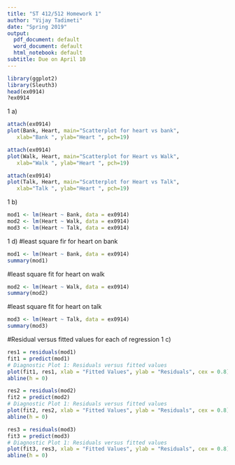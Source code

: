 ```yaml
---
title: "ST 412/512 Homework 1"
author: "Vijay Tadimeti"
date: "Spring 2019"
output:
  pdf_document: default
  word_document: default
  html_notebook: default
subtitle: Due on April 10
---
```


```r
library(ggplot2)
library(Sleuth3)
head(ex0914)
?ex0914
```

1 a)

```r
attach(ex0914)
plot(Bank, Heart, main="Scatterplot for heart vs bank", 
   xlab="Bank ", ylab="Heart ", pch=19)
```

```r
attach(ex0914)
plot(Walk, Heart, main="Scatterplot for Heart vs Walk", 
   xlab="Walk ", ylab="Heart ", pch=19)

```

```r
attach(ex0914)
plot(Talk, Heart, main="Scatterplot for Heart vs Talk", 
   xlab="Talk ", ylab="Heart ", pch=19)
```
1 b)

```r
mod1 <- lm(Heart ~ Bank, data = ex0914)
mod2 <- lm(Heart ~ Walk, data = ex0914)
mod3 <- lm(Heart ~ Talk, data = ex0914)

```

1 d)
#least square fir for heart on bank
```r
mod1 <- lm(Heart ~ Bank, data = ex0914)
summary(mod1)
```
#least square fit for heart on walk

```r
mod2 <- lm(Heart ~ Walk, data = ex0914)
summary(mod2)

```
#least square fit for heart on talk

```r
mod3 <- lm(Heart ~ Talk, data = ex0914)
summary(mod3)
```
#Residual versus fitted values for each of regression
1 c) 

```r
res1 = residuals(mod1)
fit1 = predict(mod1)
# Diagnostic Plot 1: Residuals versus fitted values
plot(fit1, res1, xlab = "Fitted Values", ylab = "Residuals", cex = 0.8)
abline(h = 0)
```

```r
res2 = residuals(mod2)
fit2 = predict(mod2)
# Diagnostic Plot 1: Residuals versus fitted values
plot(fit2, res2, xlab = "Fitted Values", ylab = "Residuals", cex = 0.8)
abline(h = 0)

```

```r
res3 = residuals(mod3)
fit3 = predict(mod3)
# Diagnostic Plot 1: Residuals versus fitted values
plot(fit3, res3, xlab = "Fitted Values", ylab = "Residuals", cex = 0.8)
abline(h = 0)
```

